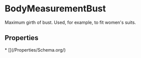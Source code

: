   
# BodyMeasurementBust

Maximum girth of bust. Used, for example, to fit women's suits.

## Properties

<Grid>
* [](/Properties/Schema.org/)
</Grid>

